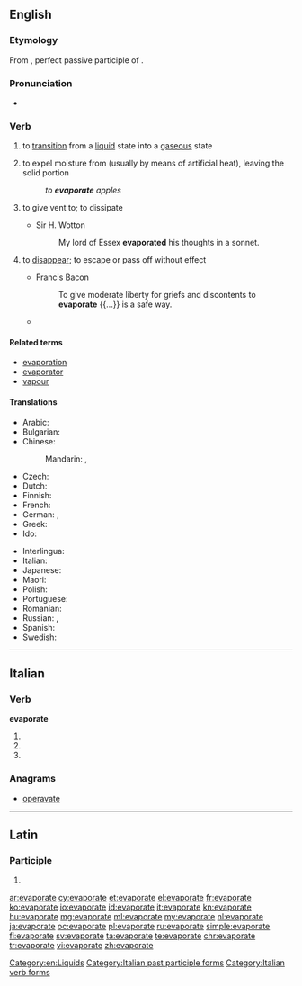 ==English==

===Etymology===
From {{etyl|la|en}} {{term|ēvapōrātus|lang=la}}, perfect passive participle of {{term|ēvapōrō||evaporate|lang=la}}.

===Pronunciation===
* {{IPA|/ɪˈvapəreɪt/}}

===Verb===
{{en-verb|evaporat|ing}}

# to [[transition]] from a [[liquid]] state into a [[gaseous]] state
# {{context|transitive|lang=en}} to expel moisture from (usually by means of artificial heat), leaving the solid portion
#: ''to '''evaporate''' apples''
# {{context|transitive|lang=en}} to give vent to; to dissipate
#* Sir H. Wotton
#*: My lord of Essex '''evaporated''' his thoughts in a sonnet.
# {{context|figuratively|lang=en}} to [[disappear]]; to escape or pass off without effect
#* Francis Bacon
#*: To give moderate liberty for griefs and discontents to '''evaporate''' {{...}} is a safe way.
#* {{quote-news
|year=2011
|date=March 2
|author=Chris Whyatt
|title=Arsenal   5 - 0   Leyton Orient
|work=BBC
|url=http://news.bbc.co.uk/sport2/hi/football/eng_prem/9405635.stm
|page=
|passage=The hosts initially looked like they lacked a spring in their step, but fears of further agony '''evaporated''' in the seventh minute with a goal of typical Arsenal quality.}}

====Related terms====
* [[evaporation]]
* [[evaporator]]
* [[vapour]]

====Translations====
{{trans-top|to transition from a liquid state into a gaseous state}}
* Arabic: {{t|ar|تبخّر|tr=tabakhkhara}}
* Bulgarian: {{t+|bg|изпарявам|sc=Cyrl}}
* Chinese:
*: Mandarin: {{t|cmn|蒸发掉|sc=Hani}}, {{t+|cmn|消失|sc=Hani|tr=xiāoshī}}
* Czech: {{t|cs|vypařit|alt=vypařit se}}
* Dutch: {{t+|nl|verdampen}}
* Finnish: {{t|fi|höyrystyä}}
* French: {{t+|fr|évaporer}}
* German: {{t|de|sieden}}, {{t|de|verdampfen}}
* Greek: {{t+|el|εξατμίζω}}
* Ido: {{t+|io|vaporeskar}}
{{trans-mid}}
* Interlingua: {{t|ia|evaporar}}
* Italian: {{t|it|evaporare}}
* Japanese: {{t|ja|蒸発する}}
* Maori: {{t|mi|whakaeto}}
* Polish: {{t|pl|parować}}
* Portuguese: {{t+|pt|evaporar}}
* Romanian: {{t+|ro|evapora}}
* Russian: {{t+|ru|испаря́ть|impf}}, {{t+|ru|испари́ть|pf}}
* Spanish: {{t|es|evaporar}}
* Swedish: {{t|sv|dunsta}}
{{trans-bottom}}

[[Category:en:Liquids]]

----

==Italian==

===Verb===
'''evaporate'''

# {{conjugation of|evaporare||2|p|pres|ind|lang=it}}
# {{conjugation of|evaporare||2|p|imp|lang=it}}
# {{feminine plural of|evaporato|lang=it}}

===Anagrams===
* [[operavate#Italian|operavate]]

[[Category:Italian past participle forms]]
[[Category:Italian verb forms]]

----

==Latin==

===Participle===
{{la-part-form|ēvapōrāte}}

# {{inflection of|ēvapōrātus||voc|m|s|lang=la}}

[[ar:evaporate]]
[[cy:evaporate]]
[[et:evaporate]]
[[el:evaporate]]
[[fr:evaporate]]
[[ko:evaporate]]
[[io:evaporate]]
[[id:evaporate]]
[[it:evaporate]]
[[kn:evaporate]]
[[hu:evaporate]]
[[mg:evaporate]]
[[ml:evaporate]]
[[my:evaporate]]
[[nl:evaporate]]
[[ja:evaporate]]
[[oc:evaporate]]
[[pl:evaporate]]
[[ru:evaporate]]
[[simple:evaporate]]
[[fi:evaporate]]
[[sv:evaporate]]
[[ta:evaporate]]
[[te:evaporate]]
[[chr:evaporate]]
[[tr:evaporate]]
[[vi:evaporate]]
[[zh:evaporate]]
